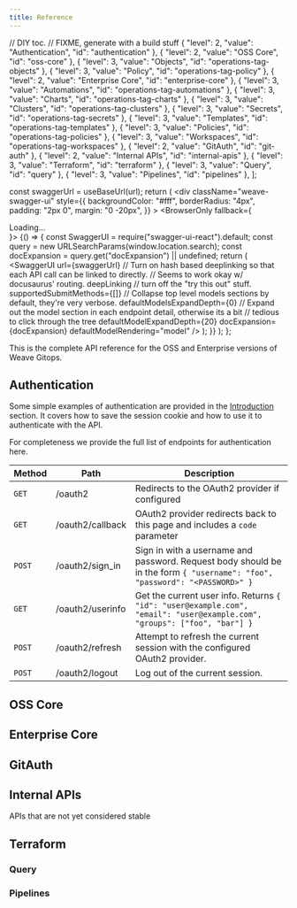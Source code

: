 ```yaml
---
title: Reference
---
```


// DIY toc.
// FIXME, generate with a build stuff
  { "level": 2, "value": "Authentication", "id": "authentication" },
  { "level": 2, "value": "OSS Core", "id": "oss-core" },
    { "level": 3, "value": "Objects", "id": "operations-tag-objects" },
    { "level": 3, "value": "Policy", "id": "operations-tag-policy" },
  { "level": 2, "value": "Enterprise Core", "id": "enterprise-core" },
    { "level": 3, "value": "Automations", "id": "operations-tag-automations" },
    { "level": 3, "value": "Charts", "id": "operations-tag-charts" },
    { "level": 3, "value": "Clusters", "id": "operations-tag-clusters" },
    { "level": 3, "value": "Secrets", "id": "operations-tag-secrets" },
    { "level": 3, "value": "Templates", "id": "operations-tag-templates" },
    { "level": 3, "value": "Policies", "id": "operations-tag-policies" },
    { "level": 3, "value": "Workspaces", "id": "operations-tag-workspaces" },
  { "level": 2, "value": "GitAuth", "id": "git-auth" },
  { "level": 2, "value": "Internal APIs", "id": "internal-apis" },
    { "level": 3, "value": "Terraform", "id": "terraform" },
    { "level": 3, "value": "Query", "id": "query" },
    { "level": 3, "value": "Pipelines", "id": "pipelines" },
];

  const swaggerUrl = useBaseUrl(url);
  return (
    <div
    className="weave-swagger-ui"
      style={{
        backgroundColor: "#fff",
        borderRadius: "4px",
        padding: "2px 0",
        margin: "0 -20px",
      }}
    >
      <BrowserOnly fallback={<div>Loading...</div>}>
        {() => {
          const SwaggerUI = require("swagger-ui-react").default;
          const query = new URLSearchParams(window.location.search);
          const docExpansion = query.get("docExpansion") || undefined;
          return (
            <SwaggerUI
              url={swaggerUrl}
              // Turn on hash based deeplinking so that each API call can be linked to directly.
              // Seems to work okay w/ docusaurus' routing.
              deepLinking
              // turn off the "try this out" stuff.
              supportedSubmitMethods={[]}
              // Collapse top level models sections by default, they're very verbose.
              defaultModelsExpandDepth={0}
              // Expand out the model section in each endpoint detail, otherwise its a bit
              // tedious to click through the tree
              defaultModelExpandDepth={20}
              docExpansion={docExpansion}
              defaultModelRendering="model"
            />
          );
        }}
      </BrowserOnly>
    </div>
  );
};

This is the complete API reference for the OSS and Enterprise versions of Weave Gitops.

<h2 id="Authentication">Authentication</h2>

Some simple examples of authentication are provided in the [Introduction](./intro.md) section.
It covers how to save the session cookie and how to use it to authenticate with the API.

For completeness we provide the full list of endpoints for authentication here.

| Method | Path | Description |
| --- | --- | --- |
| `GET` | /oauth2 | Redirects to the OAuth2 provider if configured |
| `GET` | /oauth2/callback | OAuth2 provider redirects back to this page and includes a `code` parameter |
| `POST` | /oauth2/sign_in | Sign in with a username and password. Request body should be in the form `{ "username": "foo", "password": "<PASSWORD>" }` |
| `GET` | /oauth2/userinfo | Get the current user info. Returns `{ "id": "user@example.com", "email": "user@example.com", "groups": ["foo", "bar"] }` |
| `POST` | /oauth2/refresh | Attempt to refresh the current session with the configured OAuth2 provider. |
| `POST` | /oauth2/logout | Log out of the current session. |

<h2 id="oss-core">OSS Core</h2>

<APIUI url="/swagger/core.swagger.json" />

<h2 id="enterprise-core">Enterprise Core</h2>

<APIUI url="/swagger/cluster_services.swagger.json" />

<h2 id="git-auth">GitAuth</h2>

<APIUI url="/swagger/gitauth.swagger.json" />

<h2 id="internal-apis">Internal APIs</h2>

APIs that are not yet considered stable

<h2 id="terraform">Terraform</h2>

<APIUI url="/swagger/terraform.swagger.json" />

<h3 id="query">Query</h3>

<APIUI url="/swagger/query.swagger.json" />

<h3 id="pipelines">Pipelines</h3>

<APIUI url="/swagger/pipelines.swagger.json" />